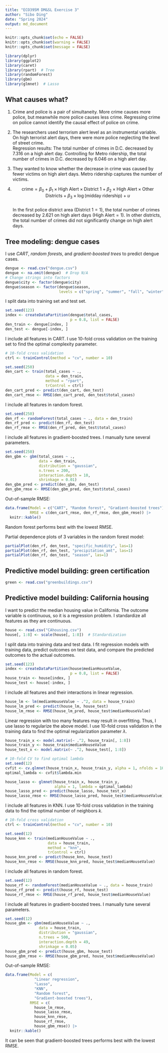 ```yaml
---
title: "ECO395M DM&SL Exercise 3"
author: "Sibo Ding"
date: "Spring 2024"
output: md_document
---
```


```r
knitr::opts_chunk$set(echo = FALSE)
knitr::opts_chunk$set(warning = FALSE)
knitr::opts_chunk$set(message = FALSE)

library(dplyr)
library(ggplot2)
library(caret)
library(rpart)  # Tree
library(randomForest)
library(gbm)
library(glmnet)  # Lasso
```

## What causes what?
1. Crime and police is a pair of simultaneity. More crime causes more police, but meanwhile more police causes less crime. Regressing crime on police cannot identify the causal effect of police on crime.

2. The researchers used terrorism alert level as an instrumental variable. On high terrorist alert days, there were more police neglecting the level of street crime.  
Regression results: The total number of crimes in D.C. decreased by 7.316 on a high alert day. Controlling for Metro ridership, the total number of crimes in D.C. decreased by 6.046 on a high alert day.

3. They wanted to know whether the decrease in crime was caused by fewer victims on high alert days. Metro ridership captures the number of victims.

4. 
$$
\text{crime} = \beta_0 + \beta_1 \times \text{High Alert} \times \text{District 1} + \beta_2 \times \text{High Alert} \times \text{Other Districts} + \beta_3 \times \log(\text{midday ridership}) + u
$$  
In the first police district area ($\text{District 1} = 1$), the total number of crimes decreased by 2.621 on high alert days ($\text{High Alert} = 1$). In other districts, the total number of crimes did not significantly change on high alert days.

## Tree modeling: dengue cases
I use *CART*, *random forests*, and *gradient-boosted trees* to predict dengue cases.  
```r
dengue <- read.csv("dengue.csv")
dengue <- na.omit(dengue)  # Drop N/A
# Change strings into factors
dengue$city <- factor(dengue$city)
dengue$season <- factor(dengue$season,
                        levels = c("spring", "summer", "fall", "winter"))
```

I split data into training set and test set.  
```r
set.seed(123)
index <- createDataPartition(dengue$total_cases,
                             p = 0.8, list = FALSE)
den_train <- dengue[index, ]
den_test <- dengue[-index, ]
```

I include all features in CART. I use 10-fold cross validation on the training set to find the optimal complexity parameter.  
```r
# 10-fold cross validation
ctrl <- trainControl(method = "cv", number = 10)

set.seed(250)
den_cart <- train(total_cases ~ .,
                  data = den_train,
                  method = "rpart",
                  trControl = ctrl)
den_cart_pred <- predict(den_cart, den_test)
den_cart_rmse <- RMSE(den_cart_pred, den_test$total_cases)
```

I include all features in random forest.  
```r
set.seed(250)
den_rf <- randomForest(total_cases ~ ., data = den_train)
den_rf_pred <- predict(den_rf, den_test)
den_rf_rmse <- RMSE(den_rf_pred, den_test$total_cases)
```

I include all features in gradient-boosted trees. I manually tune several parameters.  
```r
set.seed(250)
den_gbm <- gbm(total_cases ~ .,
               data = den_train,
               distribution = "gaussian",
               n.trees = 200,
               interaction.depth = 10,
               shrinkage = 0.01)
den_gbm_pred <- predict(den_gbm, den_test)
den_gbm_rmse <- RMSE(den_gbm_pred, den_test$total_cases)
```

Out-of-sample RMSE:
```r
data.frame(Model = c("CART", "Random forest", "Gradient-boosted trees"),
           RMSE = c(den_cart_rmse, den_rf_rmse, den_gbm_rmse)) |>
  knitr::kable()
```

Random forest performs best with the lowest RMSE.  

Partial dependence plots of 3 variables in the random forest model:
```r
partialPlot(den_rf, den_test, "specific_humidity", las=1)
partialPlot(den_rf, den_test, "precipitation_amt", las=1)
partialPlot(den_rf, den_test, "season", las=1)
```

## Predictive model building: green certification
```r
green <- read.csv("greenbuildings.csv")
```









## Predictive model building: California housing
I want to predict the median housing value in California. The outcome variable is continuous, so it is a regression problem. I standardize all features as they are continuous.  
```r
house <- read.csv("CAhousing.csv")
house[, 1:8] <- scale(house[, 1:8])  # Standardization
```

I split data into training data and test data. I fit regression models with training data, predict outcomes on test data, and compare the predicted outcomes to the actual outcomes.  
```r
set.seed(123)
index <- createDataPartition(house$medianHouseValue,
                             p = 0.8, list = FALSE)
house_train <- house[index, ]
house_test <- house[-index, ]
```

I include all features and their interactions in linear regression.  
```r
house_lm <- lm(medianHouseValue ~ .^2, data = house_train)
house_lm_pred <- predict(house_lm, house_test)
house_lm_rmse <- RMSE(house_lm_pred, house_test$medianHouseValue)
```

Linear regression with too many features may result in overfitting. Thus, I use lasso to regularize the above model. I use 10-fold cross validation in the training data to find the optimal regularization parameter $\lambda$.  
```r
house_train_x <- model.matrix(~ .^2, house_train[, 1:8])
house_train_y <- house_train$medianHouseValue
house_test_x <- model.matrix(~ .^2, house_test[, 1:8])

# 10-fold CV to find optimal lambda
set.seed(12)
cvfit <- cv.glmnet(house_train_x, house_train_y, alpha = 1, nfolds = 10)
optimal_lambda <- cvfit$lambda.min

house_lasso <- glmnet(house_train_x, house_train_y,
                      alpha = 1, lambda = optimal_lambda)
house_lasso_pred <- predict(house_lasso, house_test_x)
house_lasso_rmse <- RMSE(house_lasso_pred, house_test$medianHouseValue)
```

I include all features in KNN. I use 10-fold cross validation in the training data to find the optimal number of neighbors $k$.  
```r
# 10-fold cross validation
ctrl <- trainControl(method = "cv", number = 10)

set.seed(12)
house_knn <- train(medianHouseValue ~ .,
                   data = house_train,
                   method = "knn",
                   trControl = ctrl)
house_knn_pred <- predict(house_knn, house_test)
house_knn_rmse <- RMSE(house_knn_pred, house_test$medianHouseValue)
```

I include all features in random forest.  
```r
set.seed(12)
house_rf <- randomForest(medianHouseValue ~ ., data = house_train)
house_rf_pred <- predict(house_rf, house_test)
house_rf_rmse <- RMSE(house_rf_pred, house_test$medianHouseValue)
```

I include all features in gradient-boosted trees. I manually tune several parameters.  
```r
set.seed(12)
house_gbm <- gbm(medianHouseValue ~ .,
               data = house_train,
               distribution = "gaussian",
               n.trees = 500,
               interaction.depth = 49,
               shrinkage = 0.05)
house_gbm_pred <- predict(house_gbm, house_test)
house_gbm_rmse <- RMSE(house_gbm_pred, house_test$medianHouseValue)
```

Out-of-sample RMSE:
```r
data.frame(Model = c(
             "Linear regression",
             "Lasso",
             "KNN",
             "Random forest",
             "Gradient-boosted trees"),
           RMSE = c(
             house_lm_rmse, 
             house_lasso_rmse,
             house_knn_rmse,
             house_rf_rmse,
             house_gbm_rmse)) |>
  knitr::kable()
```

It can be seen that gradient-boosted trees performs best with the lowest RMSE.  



